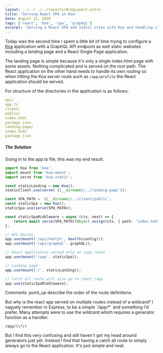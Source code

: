 ```yaml
---
layout: ../../../../layouts/BlogLayout.astro
title: 'Serving React SPA in Koa'
date: August 22, 2020
tags: ['react', 'koa', 'spa', 'graphql']
excerpt: 'Serving a React SPA and static sites with Koa and handling client-side routing.'
---
```


Today was the second time I spent a little bit of time trying to configure a
[Koa](https://koajs.com/) application with a GraphQL API endpoint as well static websites including a
landing page and a React Single Page application.

The landing page is simple because it's only a single index.html page with some assets. Nothing
complicated and is served on the root path. The React application on the other hand needs to handle
its own routing so when hitting the Koa server route such as `/app/profile` the React application should be served.

For structure of the directories in the application is as follows:

```yaml
api/
app.ts
client/
public/
index.html
package.json
landing-page/
index.html
package.json
```

##### The Solution

Going in to the app.ts file, this was my end result:

```typescript
import Koa from 'koa';
import mount from 'koa-mount';
import serve from 'koa-static';

const staticLanding = new Koa();
staticClient.use(serve(`${__dirname}/../landing-page`));

const SPA_PATH = `${__dirname}/../client/public`;
const staticSpa = new Koa();
staticSpa.use(serve(SPA_PATH));

const staticSpaMiddleware = async (ctx, next) => {
	return await serve(SPA_PATH)(Object.assign(ctx, { path: 'index.html' }), next);
};

// API Routes
app.use(mount('/api/health', health(config)));
app.use(mount('/api/graphql', graphQL));

// React application served only on /app route
app.use(mount('/app', staticSpa));

// Landing page
app.use(mount('/', staticLanding));

// Catch all route will also go to react /app
app.use(staticSpaMiddleware);
```

Comments :point_up describe the order of the route definitions.

But why is the react app served on multiple routes instead of a wildcard? I vaguely remember in
Express, to be a simple \`/app/\*\` and something I'd prefer. Many attempts were to use the wildcard
which requires a generator function as a handler:

```
/app/(\*/)
```

But I find this very confusing and still haven't got my head around generators just yet. Instead I
find that having a catch all route to simply always go to the React application. It's just simple
and neat.
